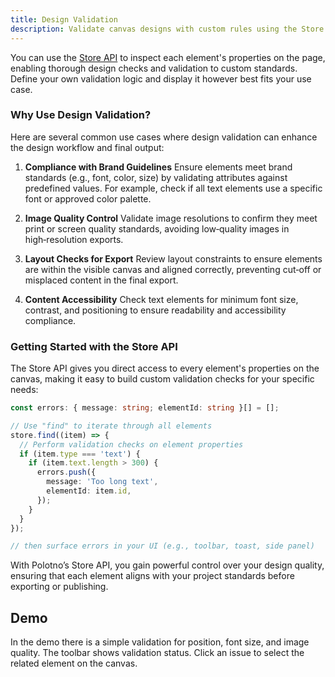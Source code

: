 ```yaml
---
title: Design Validation
description: Validate canvas designs with custom rules using the Store API
---
```


You can use the [Store API](/docs/store) to inspect each element's properties on the page, enabling thorough design checks and validation to custom standards. Define your own validation logic and display it however best fits your use case.

### Why Use Design Validation?

Here are several common use cases where design validation can enhance the design workflow and final output:

1. **Compliance with Brand Guidelines**
   Ensure elements meet brand standards (e.g., font, color, size) by validating attributes against predefined values. For example, check if all text elements use a specific font or approved color palette.

2. **Image Quality Control**
   Validate image resolutions to confirm they meet print or screen quality standards, avoiding low‑quality images in high‑resolution exports.

3. **Layout Checks for Export**
   Review layout constraints to ensure elements are within the visible canvas and aligned correctly, preventing cut‑off or misplaced content in the final export.

4. **Content Accessibility**
   Check text elements for minimum font size, contrast, and positioning to ensure readability and accessibility compliance.

### Getting Started with the Store API

The Store API gives you direct access to every element's properties on the canvas, making it easy to build custom validation checks for your specific needs:

```ts
const errors: { message: string; elementId: string }[] = [];

// Use "find" to iterate through all elements
store.find((item) => {
  // Perform validation checks on element properties
  if (item.type === 'text') {
    if (item.text.length > 300) {
      errors.push({
        message: 'Too long text',
        elementId: item.id,
      });
    }
  }
});

// then surface errors in your UI (e.g., toolbar, toast, side panel)
```

With Polotno’s Store API, you gain powerful control over your design quality, ensuring that each element aligns with your project standards before exporting or publishing.

## Demo

In the demo there is a simple validation for position, font size, and image quality. The toolbar shows validation status. Click an issue to select the related element on the canvas.

<Sandbox github="polotno-project/polotno-docs/tree/main/examples/polotno-design-validation" />


